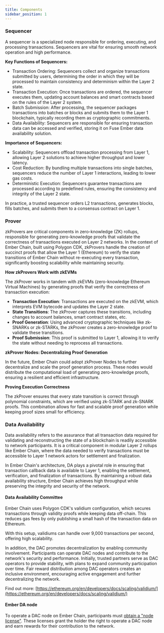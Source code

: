 ```yaml
---
title: Components
sidebar_position: 1
---
```


### Sequencer

A sequencer is a specialized node responsible for ordering, executing, and processing transactions. Sequencers are vital for ensuring smooth network operation and high performance.

**Key Functions of Sequencers:**

* Transaction Ordering: Sequencers collect and organize transactions submitted by users, determining the order in which they will be processed to maintain consistency and determinism within the Layer 2 state.
* Transaction Execution: Once transactions are ordered, the sequencer executes them, updating account balances and smart contracts based on the rules of the Layer 2 system.
* Batch Submission: After processing, the sequencer packages transactions into batches or blocks and submits them to the Layer 1 blockchain, typically recording them as cryptographic commitments.
* Data Availability: Sequencers are responsible for ensuring transaction data can be accessed and verified, storing it on Fuse Ember data availability solution.

**Importance of Sequencers:**

* Scalability: Sequencers offload transaction processing from Layer 1, allowing Layer 2 solutions to achieve higher throughput and lower latency.
* Cost Reduction: By bundling multiple transactions into single batches, sequencers reduce the number of Layer 1 interactions, leading to lower gas costs.
* Deterministic Execution: Sequencers guarantee transactions are processed according to predefined rules, ensuring the consistency and integrity of the Layer 2 state.

In practice, a trusted sequencer orders L2 transactions, generates blocks, fills batches, and submits them to a consensus contract on Layer 1.

### Prover

zkProvers are critical components in zero-knowledge (ZK) rollups, responsible for generating zero-knowledge proofs that validate the correctness of transactions executed on Layer 2 networks. In the context of Ember Chain, built using Polygon CDK, zkProvers handle the creation of succinct proofs that allow the Layer 1 (Ethereum) to verify the state transitions of Ember Chain without re-executing every transaction, significantly boosting scalability while maintaining security.

**How zkProvers Work with zkEVMs**

The zkProver works in tandem with zkEVMs (zero-knowledge Ethereum Virtual Machines) by generating proofs that verify the correctness of transaction execution:

* **Transaction Execution**: Transactions are executed on the zkEVM, which interprets EVM bytecode and updates the Layer 2 state.
* **State Transitions**: The zkProver captures these transitions, including changes to account balances, smart contract states, etc.
* **Proof Generation**: Using advanced cryptographic techniques like zk-SNARKs or zk-STARKs, the zkProver creates a zero-knowledge proof to validate these transitions.
* **Proof Submission**: This proof is submitted to Layer 1, allowing it to verify the state without needing to reprocess all transactions.

**zkProver Nodes: Decentralizing Proof Generation**

In the future, Ember Chain could adopt zkProver Nodes to further decentralize and scale the proof generation process. These nodes would distribute the computational load of generating zero-knowledge proofs, ensuring a resilient and efficient infrastructure.

**Proving Execution Correctness**

The zkProver ensures that every state transition is correct through polynomial constraints, which are verified using zk-STARK and zk-SNARK proofs. This combination allows for fast and scalable proof generation while keeping proof sizes small for efficiency.

### Data Availability

Data availability refers to the assurance that all transaction data required for validating and reconstructing the state of a blockchain is readily accessible to network participants. It is a critical component in modular Layer 2 rollups like Ember Chain, where the data needed to verify transactions must be accessible to Layer 1 network actors for settlement and finalization.

In Ember Chain's architecture, DA plays a pivotal role in ensuring that transaction callback data is available to Layer 1, enabling the settlement, verification, and finalization of transactions. By maintaining a robust data availability structure, Ember Chain achieves high throughput while preserving the integrity and security of the network.

#### Data Availability Committee

Ember Chain uses Polygon CDK's validium configuration, which secures transactions through validity proofs while keeping data off-chain. This reduces gas fees by only publishing a small hash of the transaction data on Ethereum.

With this setup, validiums can handle over 9,000 transactions per second, offering high scalability.

In addition, the DAC promotes decentralization by enabling community involvement. Participants can operate DAC nodes and contribute to the network's security and performance. Initially, trusted partners serve as DAC operators to provide stability, with plans to expand community participation over time. Fair reward distribution among DAC operators creates an inclusive environment, encouraging active engagement and further decentralizing the network.

Find out more: [https://ethereum.org/en/developers/docs/scaling/validium/](https://ethereum.org/en/developers/docs/scaling/validium/)

#### Ember DA node

To operate a DAC node on Ember Chain, participants must [obtain a "node license"](https://docs-staging.fuse.io/fuse-ember/Tokenomics/Node-Sale). These licenses grant the holder the right to operate a DAC node and earn rewards for their contribution to the network.
